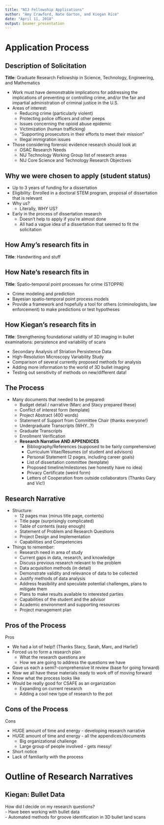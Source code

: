 ```yaml
---
title: "NIJ Fellowship Applications"
author: "Amy Crawford, Nate Garton, and Kiegan Rice"
date: "April 11, 2018"
output: beamer_presentation
---
```


# Application Process  

## Description of Solicitation  

**Title**:  Graduate Research Fellowship in Science, Technology, Engineering, and Mathematics  

- Work must have demonstrable implications for addressing the implications of preventing or controlling crime, and/or the fair and impartial administration of criminal justice in the U.S.  
- Areas of interest:  
    - Reducing crime (particularly violent) 
    - Protecting police officers and other peeps 
    - Issues concerning the opioid abuse epidemic 
    - Victimization (human trafficking) 
    - "Supporting prosecutors in their efforts to meet their mission"
    - Illegal immigration issues  
- Those considering forensic evidence research should look at:  
    - OSAC Research Needs 
    - NIJ Technology Working Group list of research areas  
    - NIJ Core Science and Technology Research Objectives  


## Why we were chosen to apply (student status)  

- Up to 3 years of funding for a dissertation  
- Eligibility: Enrolled in a doctoral STEM program, proposal of dissertation that is relevant  
- Why us?  
    - Literally, WHY US?  
- Early in the process of dissertation research  
    - Doesn't help to apply if you're almost done  
    - All had a vague idea of a dissertation that seemed to fit the solicitation  



## How Amy's research fits in  

**Title**: Handwriting and stuff 


## How Nate's research fits in  

**Title**:  Spatio-temporal point processes for crime (STOPPR)  

- Crime modeling and prediction
- Bayesian spatio-temporal point process models 
- Provide a framework and hopefully a tool for others (criminologists, law enforcement) to make predictions or test hypotheses  

## How Kiegan's research fits in  

**Title**:  Strengthening foundational validity of 3D imaging in bullet examinations: persistence and variability of scans  

- Secondary Analysis of Striation Persistence Data  
- High-Resolution Microscopy Variability Study 
- Comparison of several currently proposed methods for analysis  
- Adding more information to the world of 3D bullet imaging 
- Testing out sensitivity of methods on new/different data!  


## The Process  
- Many documents that needed to be prepared:  
    - Budget detail / narrative (Marc and Stacy prepared these)
    - Conflict of interest form (template)
    - Project Abstract (400 words)
    - Statement of Support from Committee Chair (thanks everyone!)  
    - Undergraduate Transcripts (WHY...?)
    - Graduate Transcripts
    - Enrollment Verification  
    - **Research Narrative AND APPENDICES** 
        - Bibliography/References (supposed to be fairly comprehensive)  
        - Curriculum Vitae/Resumes (of student and advisors)  
        - Personal Statement (2 pages, including career goals)
        - List of dissertation committee (template)
        - Proposed timeline/milestones (we honestly have no idea)
        - Privacy Certificate (weird form)
        - Letters of Cooperation from outside collaborators (Thanks Gary and Vic!)  

 
## Research Narrative   
- Structure:  
    - 12 pages max (minus title page, contents)
    - Title page (surprisingly complicated) 
    - Table of contents (easy enough)
    - Statement of Problem and Research Questions  
    - Project Design and Implementation  
    - Capabilities and Competencies  
- Things to remember:  
    - Research need in area of study 
    - Current gaps in data, research, and knowledge  
    - Discuss previous research relevant to the problem 
    - Data acquisition methods (in detail)
    - Demonstrate validity and relevance of data to be collected  
    - Justify methods of data analysis 
    - Address feasibility and speculate potential challenges, plans to mitigate them  
    - Plans to make results available to interested parties 
    - Capabilities of the student and the advisor
    - Academic environment and supporting resources 
    - Project management plan  
    

## Pros of the Process
Pros  

- We had a lot of help!! (Thanks Stacy, Sarah, Marc, and Harlie!)
- Forced us to form a research plan  
    - What the research questions are  
    - How we are going to address the questions we have  
- Gave us each a semi?-comprehensive lit review (base for going forward)  
- Now we all have these materials ready to work off of moving forward  
- Know what the process looks like  
- Would be really good for CSAFE as an organization  
    - Expanding on current research 
    - Adding a cool new type of research to the pot  
    

## Cons of the Process  
Cons  

- HUGE amount of time and energy - developing research narrative
- HUGE amount of time and energy - all the appendices/documents  
    - Big organizational challenge  
    - Large group of people involved - gets messy!
- Short notice  
- Lack of familiarity with the process  
  
  
# Outline of Research Narratives  

## Kiegan: Bullet Data  

How did I decide on my research questions?  
- Have been working with bullet data  
- Automated methods for groove identification in 3D bullet land scans  



  
